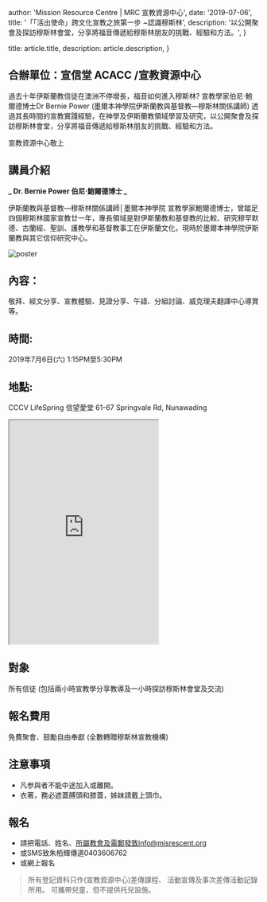 
  author: 'Mission Resource Centre | MRC 宣教資源中心',
  date: '2019-07-06',
  title: '「「活出使命」跨文化宣教之旅第一步 ~認識穆斯林',
  description:
    '以公開聚會及探訪穆斯林會堂，分享將福音傳遞給穆斯林朋友的挑戰、經驗和方法。',
}

  title: article.title,
  description: article.description,
}


## 合辦單位：宣信堂 ACACC /宣教資源中心

過去十年伊斯蘭教信徒在澳洲不停增長，福音如何進入穆斯林? 宣教學家伯尼·鮑爾德博士Dr Bernie Power (墨爾本神學院伊斯蘭教與基督教—穆斯林關係講師) 透過其長時間的宣教實踐經驗，在神學及伊斯蘭教領域學習及研究，以公開聚會及探訪穆斯林會堂，分享將福音傳遞給穆斯林朋友的挑戰、經驗和方法。

宣教資源中心敬上

## 講員介紹

**_ Dr. Bernie Power 伯尼·鮑爾德博士 _**

伊斯蘭教與基督教—穆斯林關係講師│墨爾本神學院
宣教學家鮑爾德博士，曾踏足四個穆斯林國家宣教廿一年，專長領域是對伊斯蘭教和基督教的比較、研究穆罕默德、古蘭經、聖訓、護教學和基督教事工在伊斯蘭文化，現時於墨爾本神學院伊斯蘭教與其它信仰研究中心。

<Image src={poster} alt="poster" />

## 內容：

敬拜、經文分享、宣教體驗、見證分享、午𧬆、分組討論、威克理夫翻譯中心導賞等。

## 時間:

2019年7月6日(六) 1:15PM至5:30PM

## 地點:

CCCV LifeSpring 信望愛堂
61-67 Springvale Rd, Nunawading

<style jsx>{`
  iframe {
    width: 100%;
    max-width: 600px;
  }

  @media (max-width: 600px) {
    iframe {
      width: 100%;
    }
  }
`}</style>

<iframe
  src="https://maps.google.com/maps?width=100%25&amp;height=600&amp;hl=en&amp;q=61-67%20Springvale%20Rd,%20Nunawading+(My%20Business%20Name)&amp;t=&amp;z=14&amp;ie=UTF8&amp;iwloc=B&amp;output=embed"
  height="450"
  style={{ border: '0' }}
  allowfullscreen=""
  loading="lazy"
></iframe>

## 對象

所有信徒
(包括兩小時宣教學分享教導及一小時探訪穆斯林會堂及交流)

## 報名費用

免費聚會、鼓勵自由奉獻 (全數轉贈穆斯林宣教機構)

## 注意事項

- 凡参與者不能中途加入或離開。
- 衣著，務必遮蓋膊頭和膝蓋，姊妹請戴上頭巾。
  ​

## 報名

- 請把電話、姓名、所屬教會及電郵發致info@misrescent.org
- 或SMS致朱栢輝傳道0403606762
- 或網上報名

> 所有登記資科只作(宣教資源中心)差傳課程、 活動宣傳及事次差傳活動記錄所用。
> 可攜帶兒童，但不提供托兒設施。
